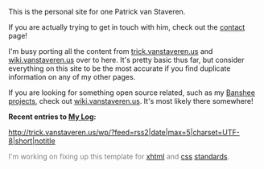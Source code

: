 This is the personal site for one Patrick van Staveren.

If you are actually trying to get in touch with him, check out the [[Contact|contact]] page!

I'm busy porting all the content from [http://trick.vanstaveren.us trick.vanstaveren.us] and [http://wiki.vanstaveren.us wiki.vanstaveren.us] over to here.  It's pretty basic thus far, but consider everything on this site to be the most accurate if you find duplicate information on any of my other pages.

If you are looking for something open source related, such as my [http://www.banshee-project.org Banshee] [[Projects/Open_Source/Banshee|projects]], check out [http://wiki.vanstaveren.us wiki.vanstaveren.us].  It's most likely there somewhere!

'''Recent entries to [http://trick.vanstaveren.us/wp My Log]:'''

<rss>http://trick.vanstaveren.us/wp/?feed=rss2|date|max=5|charset=UTF-8|short|notitle</rss>



<span style="color: gray;">
I'm working on fixing up this template for [http://validator.w3.org/check/referer xhtml] and [http://jigsaw.w3.org/css-validator/check/referer css] [http://www.w3.org standards].</span>